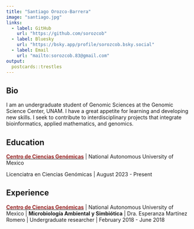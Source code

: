 ```yaml
---
title: "Santiago Orozco-Barrera"
image: "santiago.jpg"
links:
  - label: GitHub
    url: "https://github.com/sorozcob"
  - label: Bluesky
    url: "https://bsky.app/profile/sorozcob.bsky.social"
  - label: Email
    url: "mailto:sorozcob.83@gmail.com"
output:
  postcards::trestles
---
```

 
## Bio

I am an undergraduate student of Genomic Sciences at the Genomic Science Center, UNAM. I have a great appetite for learning and developing new skills. I seek to contribute to interdisciplinary projects that integrate bioinformatics, applied mathematics, and genomics.

## Education

<a href="https://www.ccg.unam.mx/"><span style="color:  #931f1f;"> **Centro de Ciencias Genómicas**</span></a> | National Autonomous University of Mexico

Licenciatra en Ciencias Genómicas | August 2023 - Present


## Experience

<a href="https://www.ccg.unam.mx/"><span style="color:  #931f1f;"> **Centro de Ciencias Genómicas**</span></a> | National Autonomous University of Mexico | **Microbiología Ambiental y Simbiótica** | Dra. Esperanza Martínez Romero | Undergraduate researcher  | February 2018 - June 2018

## 

